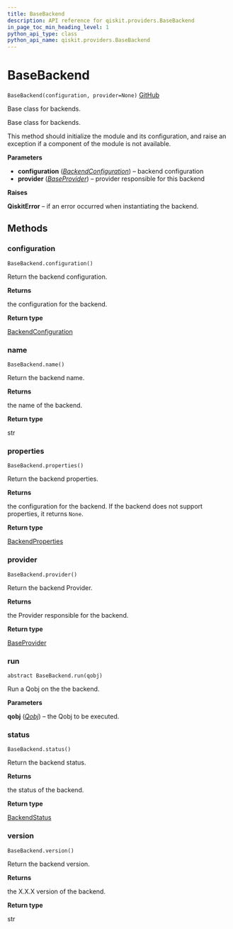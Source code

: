 ```yaml
---
title: BaseBackend
description: API reference for qiskit.providers.BaseBackend
in_page_toc_min_heading_level: 1
python_api_type: class
python_api_name: qiskit.providers.BaseBackend
---
```


# BaseBackend

<span id="qiskit.providers.BaseBackend" />

`BaseBackend(configuration, provider=None)` [GitHub](https://github.com/qiskit/qiskit/tree/stable/0.14/qiskit/providers/basebackend.py "view source code")

Base class for backends.

Base class for backends.

This method should initialize the module and its configuration, and raise an exception if a component of the module is not available.

**Parameters**

*   **configuration** ([*BackendConfiguration*](qiskit.providers.models.BackendConfiguration "qiskit.providers.models.BackendConfiguration")) – backend configuration
*   **provider** ([*BaseProvider*](qiskit.providers.BaseProvider "qiskit.providers.BaseProvider")) – provider responsible for this backend

**Raises**

**QiskitError** – if an error occurred when instantiating the backend.

## Methods

### configuration

<span id="qiskit.providers.BaseBackend.configuration" />

`BaseBackend.configuration()`

Return the backend configuration.

**Returns**

the configuration for the backend.

**Return type**

[BackendConfiguration](qiskit.providers.models.BackendConfiguration "qiskit.providers.models.BackendConfiguration")

### name

<span id="qiskit.providers.BaseBackend.name" />

`BaseBackend.name()`

Return the backend name.

**Returns**

the name of the backend.

**Return type**

str

### properties

<span id="qiskit.providers.BaseBackend.properties" />

`BaseBackend.properties()`

Return the backend properties.

**Returns**

the configuration for the backend. If the backend does not support properties, it returns `None`.

**Return type**

[BackendProperties](qiskit.providers.models.BackendProperties "qiskit.providers.models.BackendProperties")

### provider

<span id="qiskit.providers.BaseBackend.provider" />

`BaseBackend.provider()`

Return the backend Provider.

**Returns**

the Provider responsible for the backend.

**Return type**

[BaseProvider](qiskit.providers.BaseProvider "qiskit.providers.BaseProvider")

### run

<span id="qiskit.providers.BaseBackend.run" />

`abstract BaseBackend.run(qobj)`

Run a Qobj on the the backend.

**Parameters**

**qobj** ([*Qobj*](qiskit.qobj.Qobj "qiskit.qobj.Qobj")) – the Qobj to be executed.

### status

<span id="qiskit.providers.BaseBackend.status" />

`BaseBackend.status()`

Return the backend status.

**Returns**

the status of the backend.

**Return type**

[BackendStatus](qiskit.providers.models.BackendStatus "qiskit.providers.models.BackendStatus")

### version

<span id="qiskit.providers.BaseBackend.version" />

`BaseBackend.version()`

Return the backend version.

**Returns**

the X.X.X version of the backend.

**Return type**

str

